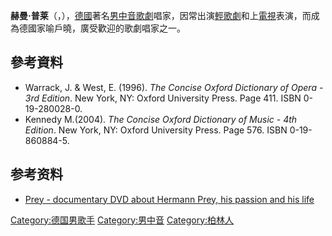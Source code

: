 '''赫曼·普莱'''（{{lang|de|Hermann Prey}}，{{bd|1929年|7月11日|1998年|7月22日|catIdx=C}}），[[德國|德國]]著名[[男中音|男中音]][[歌劇|歌劇]]唱家，因常出演[[輕歌劇|輕歌劇]]和上[[電視|電視]]表演，而成為德國家喻戶曉，廣受歡迎的歌劇唱家之一。

==參考資料==
<div class="references-small">

* Warrack, J. & West, E. (1996). ''The Concise Oxford Dictionary of Opera - 3rd Edition''. New York, NY: Oxford University Press. Page 411. ISBN 0-19-280028-0.  
* Kennedy M.(2004). ''The Concise Oxford Dictionary of Music - 4th Edition''. New York, NY: Oxford University Press. Page 576. ISBN 0-19-860884-5.  

==参考资料==
*[http://www.stille-meine-liebe.de Prey - documentary DVD about Hermann Prey, his passion and his life] {{Wayback|url=http://www.stille-meine-liebe.de/ |date=20210117035621 }}

</div>

{{Authority control}}
{{DEFAULTSORT:Prey, Hermann}}
[[Category:德国男歌手|Category:德国男歌手]]
[[Category:男中音|Category:男中音]]
[[Category:柏林人|Category:柏林人]]


{{Germany-artist-stub}}